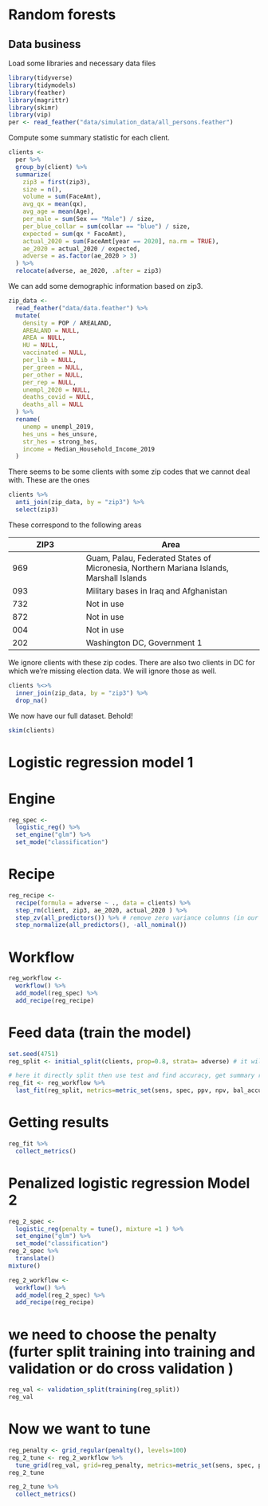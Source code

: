 # Random forests

## Data business

Load some libraries and necessary data files
```r
library(tidyverse)
library(tidymodels)
library(feather)
library(magrittr)
library(skimr)
library(vip)
per <- read_feather("data/simulation_data/all_persons.feather")
```

Compute some summary statistic for each client.
```r
clients <-
  per %>%
  group_by(client) %>%
  summarize(
    zip3 = first(zip3),
    size = n(),
    volume = sum(FaceAmt),
    avg_qx = mean(qx),
    avg_age = mean(Age),
    per_male = sum(Sex == "Male") / size,
    per_blue_collar = sum(collar == "blue") / size,
    expected = sum(qx * FaceAmt),
    actual_2020 = sum(FaceAmt[year == 2020], na.rm = TRUE),
    ae_2020 = actual_2020 / expected,
    adverse = as.factor(ae_2020 > 3)
  ) %>%
  relocate(adverse, ae_2020, .after = zip3)
```

We can add some demographic information based on zip3.
```r
zip_data <-
  read_feather("data/data.feather") %>%
  mutate(
    density = POP / AREALAND,
    AREALAND = NULL,
    AREA = NULL,
    HU = NULL,
    vaccinated = NULL,
    per_lib = NULL,
    per_green = NULL,
    per_other = NULL,
    per_rep = NULL,
    unempl_2020 = NULL,
    deaths_covid = NULL,
    deaths_all = NULL
  ) %>%
  rename(
    unemp = unempl_2019,
    hes_uns = hes_unsure,
    str_hes = strong_hes,
    income = Median_Household_Income_2019
  )
```
There seems to be some clients with some zip codes that we cannot deal with. These are the ones
```r
clients %>%
  anti_join(zip_data, by = "zip3") %>%
  select(zip3)
```
These correspond to the following areas

ZIP3 | Area       |
-----|------------|
969  | Guam, Palau, Federated States of Micronesia, Northern Mariana Islands, Marshall Islands |
093  | Military bases in Iraq and Afghanistan |
732  | Not in use |
872  | Not in use |
004  | Not in use |
202  | Washington DC, Government 1 |

We ignore clients with these zip codes. There are also two clients in DC for which we're missing election data. We will ignore those as well.
```r
clients %<>%
  inner_join(zip_data, by = "zip3") %>%
  drop_na()
```

We now have our full dataset. Behold!
```r
skim(clients)
```

# Logistic regression model 1 

# Engine
```r
reg_spec <-
  logistic_reg() %>%
  set_engine("glm") %>%
  set_mode("classification")
```

# Recipe 
```r
reg_recipe <- 
  recipe(formula = adverse ~ ., data = clients) %>% 
  step_rm(client, zip3, ae_2020, actual_2020 ) %>%
  step_zv(all_predictors()) %>% # remove zero variance columns (in our case it will remove per collar)
  step_normalize(all_predictors(), -all_nominal()) 
```

# Workflow 
```r
reg_workflow <- 
  workflow() %>%
  add_model(reg_spec) %>% 
  add_recipe(reg_recipe)
```

# Feed data (train the model)
```r
set.seed(4751)
reg_split <- initial_split(clients, prop=0.8, strata= adverse) # it will split data in a way why keeping the proportion of adverse the same (splitting based on the outcome)

# here it directly split then use test and find accuracy, get summary results using collect_metrics
reg_fit <- reg_workflow %>%
  last_fit(reg_split, metrics=metric_set(sens, spec, ppv, npv, bal_accuracy, detection_prevalence))
```

# Getting results 
```r
reg_fit %>% 
  collect_metrics()
```

# Penalized logistic regression Model 2 
```r
reg_2_spec <-
  logistic_reg(penalty = tune(), mixture =1 ) %>%
  set_engine("glm") %>%
  set_mode("classification")
reg_2_spec %>% 
  translate() 
mixture()
```

```r
reg_2_workflow <- 
  workflow() %>%
  add_model(reg_2_spec) %>% 
  add_recipe(reg_recipe)
```

# we need to choose the penalty (furter split training into training and validation or do cross validation )
```r
reg_val <- validation_split(training(reg_split))
reg_val
```

# Now we want to tune
```r
reg_penalty <- grid_regular(penalty(), levels=100)
reg_2_tune <- reg_2_workflow %>%
  tune_grid(reg_val, grid=reg_penalty, metrics=metric_set(sens, spec, ppv, npv, bal_accuracy, detection_prevalence))
reg_2_tune
```

```r
reg_2_tune %>%
  collect_metrics()

```
